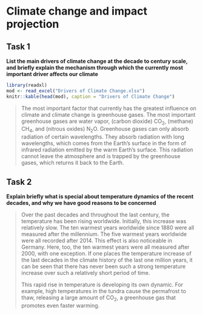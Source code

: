 # Climate change and impact projection

## Task 1

**List the main drivers of climate change at the decade to century scale, and briefly explain the mechanism through which the currently most important driver affects our climate**

```r
library(readxl)
mod <- read_excel("Drivers of Climate Change.xlsx")
knitr::kable(head(mod), caption = "Drivers of Climate Change")
```

>
The most important factor that currently has the greatest influence on climate and climate change is greenhouse gases. The most important greenhouse gases are water vapor, (carbon dioxide) CO<sub>2</sub>, (methane) CH<sub>4</sub>, and (nitrous oxides) N<sub>2</sub>O. Greenhouse gases can only absorb radiation of certain wavelengths. They absorb radiation with long wavelengths, which comes from the Earth's surface in the form of infrared radiation emitted by the warm Earth's surface. This radiation cannot leave the atmosphere and is trapped by the greenhouse gases, which returns it back to the Earth.

## Task 2

**Explain briefly what is special about temperature dynamics of the recent decades, and why we have good reasons to be concerned**

>
Over the past decades and throughout the last century, the temperature has been rising worldwide. Initially, this increase was relatively slow. The ten warmest years worldwide since 1880 were all measured after the millennium. The five warmest years worldwide were all recorded after 2014. This effect is also noticeable in Germany. Here, too, the ten warmest years were all measured after 2000, with one exception. If one places the temperature increase of the last decades in the climate history of the last one million years, it can be seen that there has never been such a strong temperature increase over such a relatively short period of time.
>
This rapid rise in temperature is developing its own dynamic. For example, high temperatures in the tundra cause the permafrost to thaw, releasing a large amount of CO<sub>2</sub>, a greenhouse gas that promotes even faster warming.

